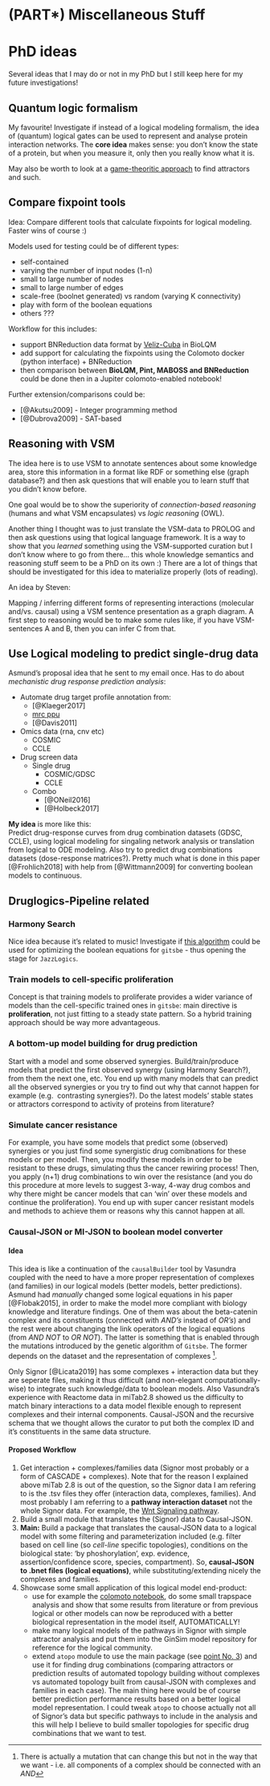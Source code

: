 # (PART\*) Miscellaneous Stuff {-}

# PhD ideas {#ideas}

Several ideas that I may do or not in my PhD but I still keep here for my future
investigations!

## Quantum logic formalism {#quantum}

My favourite! Investigate if instead of a logical modeling formalism, the idea 
of (quantum) logical gates can be used to represent and analyse protein interaction
networks.
The **core idea** makes sense: you don't know the state of a protein, but when 
you measure it, only then you really know what it is.

May also be worth to look at a [game-theoritic approach](https://doi.org/10.1007/11885191_18)
to find attractors and such.

## Compare fixpoint tools {#comp}

Idea: Compare different tools that calculate fixpoints for logical modeling. 
Faster wins of course :)

Models used for testing could be of different types:

- self-contained
- varying the number of input nodes (1-n)
- small to large number of nodes
- small to large number of edges
- scale-free (boolnet generated) vs random (varying K connectivity)
- play with form of the boolean equations
- others ???

Workflow for this includes:

- support BNReduction data format by [Veliz-Cuba](https://doi.org/10.1186/1471-2105-15-221) 
in BioLQM
- add support for calculating the fixpoints using the Colomoto docker (python
interface) + BNReduction
- then comparison between **BioLQM, Pint, MABOSS and BNReduction** could be done then
in a Jupiter colomoto-enabled notebook!

Further extension/comparisons could be:

- [@Akutsu2009] - Integer programming method
- [@Dubrova2009] - SAT-based

## Reasoning with VSM

The idea here is to use VSM to annotate sentences about some knowledge area, 
store this information in a format like RDF or something else (graph database?) 
and then ask questions that will enable you to learn stuff that you didn't know 
before. 

One goal would be to show the superiority of *connection-based reasoning*
(humans and what VSM encapsulates) vs *logic reasoning* (OWL).

Another thing I thought was to just translate the VSM-data to PROLOG
and then ask questions using that logical language framework. It is a way to show
that you *learned* something using the VSM-supported curation but I don't know 
where to go from there... this whole knowledge semantics and reasoning stuff 
seem to be a PhD on its own :) There are a lot of things that should
be investigated for this idea to materialize properly (lots of reading).

An idea by Steven:  

Mapping / inferring different forms of representing interactions (molecular 
and/vs. causal) using a VSM sentence presentation as a graph diagram. A first 
step to reasoning would be to make some rules like, if you have VSM-sentences 
A and B, then you can infer C from that.

## Use Logical modeling to predict single-drug data

Asmund's proposal idea that he sent to my email once. Has to do about *mechanistic drug response prediction analysis*:

- Automate drug target profile annotation from:  
  - [@Klaeger2017]
  - [mrc ppu](http://www.kinase-screen.mrc.ac.uk/)
  - [@Davis2011]
- Omics data (rna, cnv etc) 
  - COSMIC
  - CCLE
- Drug screen data
  - Single drug
    - COSMIC/GDSC
    - CCLE
  - Combo
    - [@ONeil2016]
    - [@Holbeck2017]

**My idea** is more like this:  
Predict drug-response curves from drug combination datasets (GDSC, CCLE), 
using logical modeling for singaling network analysis or translation from 
logical to ODE modeling. Also try to predict drug combinations datasets 
(dose-response matrices?). Pretty much what is done in this paper [@Frohlich2018] 
with help from [@Wittmann2009] for converting boolean models to continuous.

## Druglogics-Pipeline related

### Harmony Search

Nice idea because it's related to music! 
Investigate if [this algorithm](https://doi.org/10.1016/j.proeng.2016.07.510) 
could be used for optimizing the boolean equations for `gitsbe` - thus opening the
stage for `JazzLogics`.

### Train models to cell-specific proliferation

Concept is that training models to proliferate provides a wider variance of models than the 
cell-specific trained ones in `gitsbe`: main directive is **proliferation**, 
not just fitting to a steady state pattern. So a hybrid training approach should
be way more advantageous.

### A bottom-up model building for drug prediction

Start with a model and some observed synergies. Build/train/produce models that
predict the first observed synergy (using Harmony Search?), from them the next
one, etc. You end up with many models that can predict all the observed 
synergies or you try to find out why that cannot happen for example (e.g. 
contrasting synergies?). Do the latest models' stable states or attractors 
correspond to activity of proteins from literature?

### Simulate cancer resistance

For example, you have some models that predict some (observed) synergies or you
just find some synergistic drug comibnations for these models or per model. 
Then, you modify these models in order to be resistant to these drugs, simulating
thus the cancer rewiring process! Then, you apply (n+1) drug combinations to
win over the resistance (and you do this procedure at more levels to suggest 
3-way, 4-way drug combos and why there might be cancer models that can 'win' 
over these models and continue the proliferation). You end up with super cancer
resistant models and methods to achieve them or reasons why this cannot happen
at all.


### Causal-JSON or MI-JSON to boolean model converter {-}

#### Idea {-}

This idea is like a continuation of the `causalBuilder` tool by Vasundra coupled with the need to have a more proper representation of complexes (and families) in our logical models (better models, better predictions). 
Asmund had *manually* changed some logical equations in his paper [@Flobak2015], in order to make the model more compliant with biology knowledge and literature findings. 
One of them was about the beta-catenin complex and its constituents (connected with *AND's* instead of *OR's*) and the rest were about changing the link operators of the logical equations (from *AND NOT* to *OR NOT*). 
The latter is something that is enabled through the mutations introduced by the genetic algorithm of `Gitsbe`. 
The former depends on the dataset and the representation of complexes ^[There is actually a mutation that can change this but not in the way that we want - i.e. all components of a complex should be connected with an *AND*]. 

Only Signor [@Licata2019] has some complexes + interaction data but they are seperate files, making it thus difficult (and non-elegant computationally-wise) to integrate such knowledge/data to boolean models. 
Also Vasundra's experience with Reactome data in miTab2.8 showed us the difficulty to match binary interactions to a data model flexible enough to represent complexes and their internal components. Causal-JSON and the recursive schema that we thought allows the curator to put both the complex ID and it's constituents in the same data structure.

#### Proposed Workflow {-}

1. Get interaction + complexes/families data (Signor most probably or a form of CASCADE + complexes). 
Note that for the reason I explained above miTab 2.8 is out of the question, so the Signor data I am refering to is the .tsv files they offer (interaction data, complexes, families). 
And most probably I am referring to a **pathway interaction dataset** not the whole Signor data. 
For example, the [Wnt Signaling pathway](https://signor.uniroma2.it/pathway_browser.php?organism=human&pathway_list=SIGNOR-WNT&level=1).
2. Build a small module that translates the (Signor) data to Causal-JSON. 
3. <div id="causalJSONPoint3"></div>**Main:** Build a package that translates the causal-JSON data to a logical model with some filtering and parameterization included (e.g. filter based on cell line (so *cell-line* specific topologies), conditions on the biological state: 'by phoshorylation', exp. evidence, assertion/confidence score, species, compartment). So, **causal-JSON to .bnet files (logical equations)**, while substituting/extending nicely the complexes and families. 
4. Showcase some small application of this logical model end-product:  
    - use for example the [colomoto notebook](https://github.com/colomoto/colomoto-docker), do some small trapspace analysis and show that some results from literature or from previous logical or other models can now be reproduced with a better biological representation in the model itself, AUTOMATICALLY!
    - make many logical models of the pathways in Signor with simple attractor analysis and put them into the GinSim model repository for reference for the logical community.
    - extend `atopo` module to use the main package (see [point No. 3](#causalJSONPoint3)) and use it for finding drug combinations (comparing attractors or prediction results of automated topology building without complexes vs automated topology built from causal-JSON with complexes and families in each case). 
    The main thing here would be of course better prediction performance results based on a better logical model representation. 
    I could tweak `atopo` to choose actually not all of Signor's data but specific pathways to include in the analysis and this will help I believe to build smaller topologies for specific drug combinations that we want to test.
